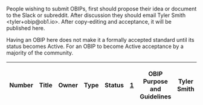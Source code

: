 People wishing to submit OBIPs, first should propose their idea or document to the Slack or subreddit. After discussion they should email Tyler Smith &lt;tyler+obip@ob1.io&gt;. After copy-editing and acceptance, it will be published here.

Having an OBIP here does not make it a formally accepted standard until its status becomes Active. For an OBIP to become Active acceptance by a majority of the community.

{| class="wikitable sortable" style="width: auto; text-align: center; font-size: smaller; table-layout: fixed;"
!Number
!Title
!Owner
!Type
!Status
| [[obip-0001.mediawiki|1]]
| OBIP Purpose and Guidelines
| Tyler Smith
| Process
| Accepted
| [[obip-0002.md|2]]
| 3rd Party Search
| Tyler Smith
| Standards
| Draft
|}
